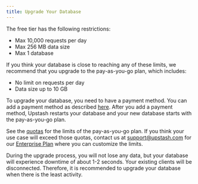 ```yaml
---
title: Upgrade Your Database
---
```


The free tier has the following restrictions:

- Max 10,000 requests per day
- Max 256 MB data size
- Max 1 database

If you think your database is close to reaching any of these limits, we
recommend that you upgrade to the pay-as-you-go plan, which includes:

- No limit on requests per day
- Data size up to 10 GB

To upgrade your database, you need to have a payment method. You can add a
payment method as described [here](/common/account/addapaymentmethod). After you add
a payment method, Upstash restarts your database and your new database starts
with the pay-as-you-go plan.

See the [quotas](https://upstash.com/pricing/redis) for the limits of the
pay-as-you-go plan. If you think your use case will exceed those quotas,
contact us at support@upstash.com for our [Enterprise Plan](#enterprise-plan)
where you can customize the limits.

<Note>
  During the upgrade process, you will not lose any data, but your database will
  experience downtime of about 1-2 seconds. Your existing clients will be
  disconnected. Therefore, it is recommended to upgrade your database when there is the
 least activity.
</Note>